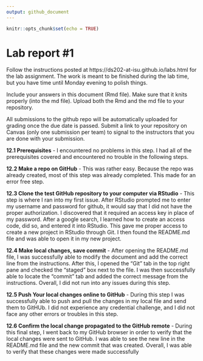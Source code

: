 ```yaml
---
output: github_document
---
```


<!-- README.md is generated from README.Rmd. Please edit the README.Rmd file -->


```r
knitr::opts_chunk$set(echo = TRUE)
```

# Lab report #1

Follow the instructions posted at https://ds202-at-isu.github.io/labs.html for the lab assignment. The work is meant to be finished during the lab time, but you have time until Monday evening to polish things.

Include your answers in this document (Rmd file). Make sure that it knits properly (into the md file). Upload both the Rmd and the md file to your repository.  

All submissions to the github repo will be automatically uploaded for grading once the due date is passed.
Submit a link to your repository on Canvas (only one submission per team) to signal to the instructors that you are done with your submission.

**12.1 Prerequisites**
- I encountered no problems in this step. I had all of the prerequisites covered and encountered no trouble in the following steps. 

**12.2 Make a repo on GitHub**
- This was rather easy. Because the repo was already created, most of this step was already completed. This made for an error free step. 

**12.3 Clone the test GitHub repository to your computer via RStudio**
- This step is where I ran into my first issue. After RStudio prompted me to enter my username and password for github, it would say that I did not have the proper authorization. I discovered that it required an access key in place of my password. After a google search, I learned how to create an access code, did so, and entered it into RStudio. This gave me proper access to create a new project in RStudio through Git. I then found the README.md file and was able to open it in my new project. 

**12.4 Make local changes, save commit**
- After opening the README.md file, I was successfully able to modify the document and add the correct line from the instructions. After this, I opened the "Git" tab in the top right pane and checked the "staged" box next to the file. I was then successfully able to locate the "commit" tab and added the correct message from the instructions. Overall, I did not run into any issues during this step.  

**12.5 Push Your local changes online to GitHub**
- During this step I was successfully able to push and pull the changes in my local file and send them to GitHUb. I did not experience any credential challenge, and I did not face any other errors or troubles in this step. 

**12.6 Confirm the local change propagated to the GitHub remote**
- During this final step, I went back to my GitHub browser in order to verify that the local changes were sent to GitHub. I was able to see the new line in the README.md file and the new commit that was created. Overall, I was able to verify that these changes were made successfully 


